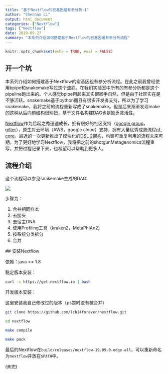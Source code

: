 ```yaml
---
title: "基于Nextflow的宏基因组有参分析-I"
author: "Chenhao Li"
output: html_document
categories: ["Nextflow"]
tags: ["Nextflow"]
date: 2019-09-27
summary: "本系列介绍如何搭建基于Nextflow的宏基因组有参分析流程"
---
```


```r
knitr::opts_chunk$set(echo = TRUE, eval = FALSE)
```

## 开一个坑

本系列介绍如何搭建基于Nextflow的宏基因组有参分析流程。在此之前我曾经使用bpipe和snakemake写过这个[流程](https://github.com/lch14forever/shotgun-metagenomics-pipeline)。在我们实验室中所有的有参分析都是这个pipeline跑出来的。个人感觉bpipe用起来其实很顺手自然，但是由于社区实在是不够活跃。snakemake基于python而且有很多开发者支持，所以为了学习snakemake，我将之前的流程重新写成了snakemake。但是后来渐渐发现make的这种从后向前结构很别扭，基于文件名构建DAG也是缺乏灵活性。

[Nextflow](https://www.nextflow.io/)作为后起之秀迅速成长，拥有很好的社区支持（[google group](https://groups.google.com/forum/#!forum/nextflow)，[gitter](https://gitter.im/nextflow-io/nextflow)），原生对云环境（AWS，google cloud）支持，拥有大量优秀成熟流程[nf-core](https://github.com/nf-core)。最近的一次更新推出了模块化的[DSL 2架构](https://www.nextflow.io/blog/2019/one-more-step-towards-modules.html)，构建可重复利用的流程未来可期。为了更好地学习Nextflow，我将把之前的shotgunMetagenomics流程重写，并把过程记录下来，也希望可以帮助到更多人。

## 流程介绍

这个流程可以参见snakemake生成的DAG:

![](https://github.com/lch14forever/shotgun-metagenomics-pipeline/raw/master/snakemake_pipeline/work_flow.png)

步骤为：

 1. 合并相同样本
 1. 去接头
 1. 去宿主DNA
 1. 使用Profiling工具（kraken2，MetaPhlAn2）
 1. 按系统分类拆分
 1. 合并
 
 
 ## 安装Nextflow
 
 依赖：java >= 1.8
 
 稳定版本安装：
 
 ```sh
 curl -s https://get.nextflow.io | bash
 ```

开发版本安装：

这里安装我自己修改过的版本（ps暂时没有被合并）

```sh
git clone https://github.com/lch14forever/nextflow.git

cd nextflow

make compile

make pack
```

最后的Nextflow在`build/releases/nextflow-19.09.0-edge-all`，可以重新命名为`nextflow`并放在`$PATH`中。

(未完)


